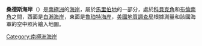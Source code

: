 {{coord|77|45|S|150|0|W|scale:4000000|display=title}}

'''桑德斯海岸'''（{{lang-en|Saunders Coast}}）是[[南極洲|南極洲]]的[[海岸|海岸]]，屬於[[馬里伯地|馬里伯地]]的一部分，處於[[科貝克角|科貝克角]]和[[布倫南角|布倫南角]]之間，西面是[[白瀨海岸|白瀨海岸]]，東面是[[魯珀特海岸|魯珀特海岸]]，[[美國地質調查局|美國地質調查局]]根據測量和該國海軍的空中照片繪入地圖。

{{Antarctica-geo-stub}}
[[Category:南極洲海岸|Category:南極洲海岸]]